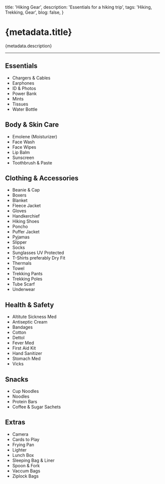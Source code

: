 
  title: 'Hiking Gear',
  description: 'Essentials for a hiking trip',
  tags: 'Hiking, Trekking, Gear',
  blog: false,
}

# {metadata.title}

{metadata.description}

---

## Essentials

- Chargers & Cables
- Earphones
- ID & Photos
- Power Bank
- Mints
- Tissues
- Water Bottle

## Body & Skin Care

- Emolene (Moisturizer)
- Face Wash
- Face Wipes
- Lip Balm
- Sunscreen
- Toothbrush & Paste

## Clothing & Accessories

- Beanie & Cap
- Boxers
- Blanket
- Fleece Jacket
- Gloves
- Handkerchief
- Hiking Shoes
- Poncho
- Puffer Jacket
- Pyjamas
- Slipper
- Socks
- Sunglasses UV Protected
- T-Shirts preferably Dry Fit
- Thermals
- Towel
- Trekking Pants
- Trekking Poles
- Tube Scarf
- Underwear

## Health & Safety

- Altitute Sickness Med
- Antiseptic Cream
- Bandages
- Cotton
- Dettol
- Fever Med
- First Aid Kit
- Hand Sanitizer
- Stomach Med
- Vicks

## Snacks

- Cup Noodles
- Noodles
- Protein Bars
- Coffee & Sugar Sachets

## Extras

- Camera
- Cards to Play
- Frying Pan
- Lighter
- Lunch Box
- Sleeping Bag & Liner
- Spoon & Fork
- Vaccum Bags
- Ziplock Bags
